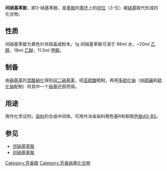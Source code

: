 {{Chembox
|   ImageFile = 3-nitroaniline chemical structure.png
<!-- | ImageSize = 150px -->
|   ImageName = 间硝基苯胺的结构
|   IUPACName = 3-Nitroaniline
|   OtherNames = ''meta''-Nitroaniline, ''m''-nitroaniline
| Section1 = {{Chembox Identifiers
| CASNo = 99-09-2
| CASNo_Ref = {{cascite|correct|CAS}}
|    SMILES  =  
|    RTECS  =  
  |  ChemSpiderID_Ref  = {{chemspidercite|correct|chemspider}}|  ChemSpiderID  =  7145
|  InChI  =  1/C6H6N2O2/c7-5-2-1-3-6(4-5)8(9)10/h1-4H,7H2
|  InChIKey  =  XJCVRTZCHMZPBD-UHFFFAOYAY
|  ChEMBL_Ref  = {{ebicite|correct|EBI}}|  ChEMBL  =  14068
|  StdInChI_Ref  = {{stdinchicite|correct|chemspider}}|  StdInChI  =  1S/C6H6N2O2/c7-5-2-1-3-6(4-5)8(9)10/h1-4H,7H2
|  StdInChIKey_Ref  = {{stdinchicite|correct|chemspider}}|  StdInChIKey  =  XJCVRTZCHMZPBD-UHFFFAOYSA-N

}}
| Section2 = {{Chembox Properties
|   Formula = C<sub>6</sub>H<sub>6</sub>N<sub>2</sub>O<sub>2</sub>
|   MolarMass = 138.14 
|   Appearance = 黄色固体
|   Density = 1.1747 g/cm<sup>3</sup>（160/4℃）
|   Solubility = 1g该品可溶于88ml水
|   MeltingPt = 114 °C
|   BoilingPt = 306 °C（分解）
|   pKa = 2.47
|   pKb = 
  }}
| Section3 = {{Chembox Structure
|   CrystalStruct = 
|   Dipole =
  }}
| Section7 = {{Chembox Hazards
|   ExternalMSDS =
|   MainHazards = 
|   FlashPt = 
|   RPhrases = 
|   SPhrases = 
  }}
| Section8 = {{Chembox Related
|   OtherCpds = 
  }}
}}

'''间硝基苯胺'''，即3-硝基苯胺，是[[苯胺|苯胺]]的[[苯环|苯环]]上的[[间位|间位]]（3-位）被[[硝基|硝基]]取代形成的化合物。

==性质==
间硝基苯胺为黄色针状结晶或粉末。1g 间硝基苯胺可溶于 88ml 水，~20ml [[乙醇|乙醇]]，18ml [[乙醚|乙醚]]，11.5ml [[甲醇|甲醇]]。

==制备==
由[[硝基苯|硝基苯]]的[[混酸|混酸]][[硝化|硝化]]得到[[间二硝基苯|间二硝基苯]]，经[[亚硫酸|亚硫酸]]精制，再用[[多硫化钠|多硫化钠]]（由[[硫磺|硫磺]]和[[硫化钠|硫化钠]]配制）将其中一个[[硝基|硝基]]还原而得。

==用途==
用作化学试剂，[[染料|染料]]的合成中间体。可用作冰染染料橙色基R和制取[[色酚AS-BS|色酚AS-BS]]。

==参见==
* [[邻硝基苯胺|邻硝基苯胺]]
* [[对硝基苯胺|对硝基苯胺]]

[[Category:芳香胺|Category:芳香胺]]
[[Category:芳香硝基化合物|Category:芳香硝基化合物]]